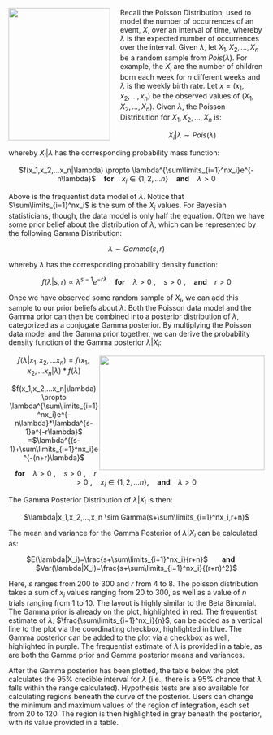 <img src="http://www.pepijnvanerp.nl/wordpress/wp-content/uploads/2012/05/xkcd-p-value-xs.png" width="200" height="260" align="left" style="margin-right: 20px;">

Recall the Poisson Distribution, used to model the number of occurrences of an event, $X$, over an interval of time, whereby $\lambda$ is the expected number of occurrences over the interval. Given $\lambda$, let $X_1, X_2,...,X_n$ be a random sample from $Pois(\lambda)$. For example, the $X_i$ are the number of children born each week for $n$ different weeks and $\lambda$ is the weekly birth rate. Let $x=(x_1,x_2,...,x_n)$ be the observed values of $(X_1,X_2,...,X_n)$. Given $\lambda$, the Poisson Distribution for $X_1,X_2,...,X_n$ is:

<center>$X_i|\lambda \sim Pois(\lambda)$</center>

whereby $X_i|\lambda$ has the corresponding probability mass function:

<center> $f(x_1,x_2,...x_n|\lambda) \propto \lambda^{\sum\limits_{i=1}^nx_i}e^{-n\lambda}$ &nbsp;&nbsp; <b>for</b> &nbsp;&nbsp; $x_i \in \{1,2,...n\}$ &nbsp;&nbsp; <b>and</b> &nbsp;&nbsp; $\lambda>0$</center>

Above is the frequentist data model of $\lambda$. Notice that $\sum\limits_{i=1}^nx_i$ is the sum of the $X_i$ values. For Bayesian statisticians, though, the data model is only half the equation. Often we have some prior belief about the distribution of $\lambda$, which can be represented by the following Gamma Distribution:

<center> $\lambda \sim Gamma(s,r)$</center>

whereby $\lambda$ has the corresponding probability density function:

<center>$f(\lambda|s,r) \propto \lambda^{s-1}e^{-r\lambda}$ &nbsp;&nbsp; <b>for</b> &nbsp;&nbsp; $\lambda > 0$ <b>,</b> &nbsp;&nbsp; $s > 0$ <b>,</b> &nbsp;&nbsp; <b> and </b> &nbsp;&nbsp; $r >0$ </center>

Once we have observed some random sample of $X_i$, we can add this sample to our prior beliefs about $\lambda$. Both the Poisson data model and the Gamma prior can then be combined into a posterior distribution of $\lambda$, categorized as a conjugate Gamma posterior. By multiplying the Poisson data model and the Gamma prior together, we can derive the probability density function of the Gamma posterior $\lambda|X_i$:

<img src="http://web.ics.purdue.edu/~jltobias/BayesClass/peanuts.jpg" style="float:right" width="325" height="225">

<center> $f(\lambda|x_1,x_2,...x_n) = f(x_1,x_2,...x_n|\lambda)*f(\lambda$)

$f(x_1,x_2,...x_n|\lambda) \propto \lambda^{\sum\limits_{i=1}^nx_i}e^{-n\lambda}*\lambda^{s-1}e^{-r\lambda}$ =$\lambda^{(s-1)+\sum\limits_{i=1}^nx_i}e^{-(n+r)\lambda}$

&nbsp;&nbsp; <b>for</b> &nbsp;&nbsp; $\lambda > 0$ <b>,</b> &nbsp;&nbsp; $s > 0$ <b>,</b> &nbsp;&nbsp; $r>0$ <b>,</b> &nbsp;&nbsp; $x_i \in \{1,2,...n\}$<b>,</b> &nbsp;&nbsp; <b> and </b> &nbsp;&nbsp; $\lambda >0$</center>

The Gamma Posterior Distribution of $\lambda|X_i$ is then:

<center>$\lambda|x_1,x_2,...,x_n \sim Gamma(s+\sum\limits_{i=1}^nx_i,r+n)$</center>

The mean and variance for the Gamma Posterior of $\lambda|X_i$ can be calculated as:

<center>$E(\lambda|X_i)=\frac{s+\sum\limits_{i=1}^nx_i}{r+n}$ &nbsp;&nbsp;&nbsp;&nbsp;&nbsp; <b> and </b> &nbsp;&nbsp;&nbsp;&nbsp;&nbsp; $Var(\lambda|X_i)=\frac{s+\sum\limits_{i=1}^nx_i}{(r+n)^2}$</center>

Here, $s$ ranges from 200 to 300 and $r$ from 4 to 8. The poisson distribution takes a sum of $x_i$ values ranging from 20 to 300, as well as a value of $n$ trials ranging from 1 to 10. The layout is highly similar to the Beta Binomial. The Gamma prior is already on the plot, highlighted in red. The frequentist estimate of $\lambda$, $\frac{\sum\limits_{i=1}^nx_i}{n}$, can be added as a vertical line to the plot via the coordinating checkbox, highlighted in blue. The Gamma posterior can be added to the plot via a checkbox as well, highlighted in purple. The frequentist estimate of $\lambda$ is provided in a table, as are both the Gamma prior and Gamma posterior means and variances. 

After the Gamma posterior has been plotted, the table below the plot calculates the 95% credible interval for $\lambda$ (i.e., there is a 95% chance that $\lambda$ falls within the range calculated). Hypothesis tests are also available for calculating regions beneath the curve of the posterior. Users can change the minimum and maximum values of the region of integration, each set from 20 to 120. The region is then highlighted in gray beneath the posterior, with its value provided in a table.